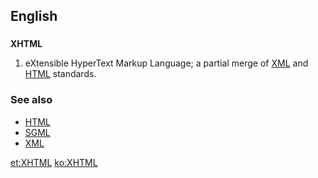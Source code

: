 ==English==
==={{initialism}}===
{{wikipedia}}
'''XHTML'''

# eXtensible HyperText Markup Language; a partial merge of [[XML]] and [[HTML]] standards.

===See also===
*[[HTML]]
*[[SGML]]
*[[XML]]

[[et:XHTML]]
[[ko:XHTML]]